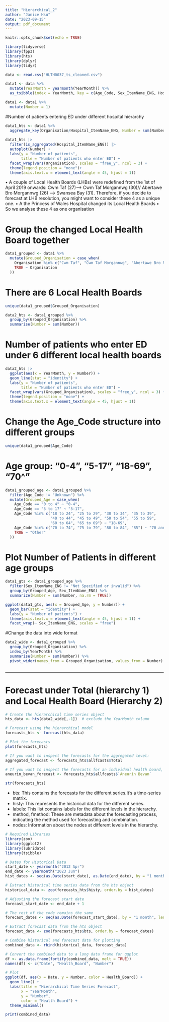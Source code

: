 ```yaml
---
title: "Hierarchical_2"
author: "Janice Hsu"
date: "2023-09-15"
output: pdf_document
---
```


```r
knitr::opts_chunk$set(echo = TRUE)
```

```r
library(tidyverse)
library(fpp3)
library(hts)
library(dplyr)
library(tidyr)
```


```r
data <- read.csv("HLTH0037_ts_cleaned.csv")
```


```r
data1 <- data %>%
  mutate(YearMonth = yearmonth(YearMonth)) %>%
  as_tsibble(index = YearMonth, key = c(Age_Code, Sex_ItemName_ENG, Hospital_Code, Hospital_ItemName_ENG)) 

data1 <- data1 %>%
  mutate(Number = 1)
```

#Number of patients entering ED under different hospital hierarchy
```r

data1_hts <- data1 %>%
  aggregate_key(Organisation/Hospital_ItemName_ENG, Number = sum(Number))
  
data1_hts |>
  filter(is_aggregated(Hospital_ItemName_ENG)) |>
  autoplot(Number) +
  labs(y = "Number of patients",
       title = "Number of patients who enter ED") +
  facet_wrap(vars(Organisation), scales = "free_y", ncol = 3) +
  theme(legend.position = "none")+
  theme(axis.text.x = element_text(angle = 45, hjust = 1)) 
```

•	A couple of Local Health Boards (LHBs) were redefined from the 1st of April 2019 onwards: Cwm Taf (27)--> Cwm Taf Morgannwg (30)// Abertawe Bro Morgannwg (26) --> Swansea Bay (31). Therefore, if you decide to forecast at LHB resolution, you might want to consider these 4 as a unique one. 
•	A the Princess of Wales Hospital changed its Local Health Boards
•	So we analyse these 4 as one organisation

# Group the changed Local Health Board together

```r

data1_grouped <- data1 %>%
  mutate(Grouped_Organisation = case_when(
    Organisation %in% c("Cwm Taf", "Cwm Taf Morgannwg", "Abertawe Bro Morgannwg", "Swansea Bay") ~ "Grouped_organisation",
    TRUE ~ Organisation
  ))

```

# There are 6 Local Health Boards
```r
unique(data1_grouped$Grouped_Organisation)
```

```r
data2_hts <- data1_grouped %>%
  group_by(Grouped_Organisation) %>%
  summarise(Number = sum(Number))
```

# Number of patients who enter ED under 6 different local health boards
```r
data2_hts |>
  ggplot(aes(x = YearMonth, y = Number)) +
  geom_line(stat = "identity") +
  labs(y = "Number of patients",
       title = "Number of patients who enter ED") +
  facet_wrap(vars(Grouped_Organisation), scales = "free_y", ncol = 3) +
  theme(legend.position = "none") +
  theme(axis.text.x = element_text(angle = 45, hjust = 1))

```


# Change the Age_Code structure into different groups

```r
unique(data1_grouped$Age_Code)
```


# Age group: "0-4", "5-17", "18-69", "70^"
```r
data1_grouped_age <- data1_grouped %>%
  filter(Age_Code != "Unknown") %>%
  mutate(Grouped_Age = case_when(
    Age_Code == "0 to 4" ~ "0-4",
    Age_Code == "5 to 17" ~ "5-17",
    Age_Code %in% c("18 to 24", "25 to 29", "30 to 34", "35 to 39", 
                    "40 to 44", "45 to 49", "50 to 54", "55 to 59", 
                    "60 to 64", "65 to 69") ~ "18-69",
    Age_Code %in% c("70 to 74", "75 to 79", "80 to 84", "85") ~ "70 and over",
    TRUE ~ "Other"
  ))

```


# Plot Number of Patients in different age groups
```r
data1_gts <- data1_grouped_age %>%
  filter(Sex_ItemName_ENG != "Not Specified or invalid") %>%
  group_by(Grouped_Age, Sex_ItemName_ENG) %>%
  summarize(Number = sum(Number, na.rm = TRUE))

ggplot(data1_gts, aes(x = Grouped_Age, y = Number)) +
  geom_bar(stat = "identity") +
  labs(y = "Number of patients") +
  theme(axis.text.x = element_text(angle = 45, hjust = 1)) +
  facet_wrap(~ Sex_ItemName_ENG, scales = "free")


```


#Change the data into wide format

```r

data2_wide <- data1_grouped %>%
  group_by(Grouped_Organisation) %>%
  index_by(YearMonth) %>%
  summarise(Number = sum(Number)) %>%
  pivot_wider(names_from = Grouped_Organisation, values_from = Number)

```


```r

```

-------------
# Forecast under Total (hierarchy 1) and Local Health Board (Hierarchy 2)



```r
# Create the hierarchical time series object
hts_data <- hts(data2_wide[,-1])  # exclude the YearMonth column

# Forecast using the hierarchical model
forecasts_hts <- forecast(hts_data)

# Plot the forecasts
plot(forecasts_hts)

# If you want to inspect the forecasts for the aggregated level:
aggregated_forecast <- forecasts_hts$allfcasts$Total

# If you want to inspect the forecasts for an individual health board, say "Aneurin Bevan":
aneurin_bevan_forecast <- forecasts_hts$allfcasts$`Aneurin Bevan`
```



```r
str(forecasts_hts)

```
* bts: This contains the forecasts for the different series.It's a time-series matrix.
* histy: This represents the historical data for the different series.
* labels: This list contains labels for the different levels in the hierarchy.
* method, fmethod: These are metadata about the forecasting process, indicating the method used for forecasting and combination.
* nodes: Information about the nodes at different levels in the hierarchy.

```r
# Required Libraries
library(zoo)
library(ggplot2)
library(lubridate)
library(tsibble)

# Dates for Historical Data
start_date <- yearmonth("2012 Apr")
end_date <- yearmonth("2023 Jun")
hist_dates <- seq(as.Date(start_date), as.Date(end_date), by = "1 month") %>% yearmonth()

# Extract historical time series data from the hts object
historical_data <- zoo(forecasts_hts$histy, order.by = hist_dates)

# Adjusting the forecast start date
forecast_start_date <- end_date + 1

# The rest of the code remains the same
forecast_dates <- seq(as.Date(forecast_start_date), by = "1 month", length.out = 10) %>% yearmonth()

# Extract forecast data from the hts object
forecast_data <- zoo(forecasts_hts$bts, order.by = forecast_dates)

# Combine historical and forecast data for plotting
combined_data <- rbind(historical_data, forecast_data)

# Convert the combined data to a long data frame for ggplot
df <- as.data.frame(fortify(combined_data, melt = TRUE))
names(df) <- c("Date", "Health_Board", "Number")

# Plot
ggplot(df, aes(x = Date, y = Number, color = Health_Board)) +
  geom_line() +
  labs(title = "Hierarchical Time Series Forecast",
       x = "YearMonth",
       y = "Number",
       color = "Health Board") +
  theme_minimal()

```


```r
print(combined_data)
```







